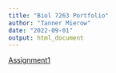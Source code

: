 ```yaml
---
title: "Biol 7263 Portfolio"
author: "Tanner Mierow"
date: "2022-09-01"
output: html_document
---
```

[Assignment1](Assignments/Assignment-1.html)
